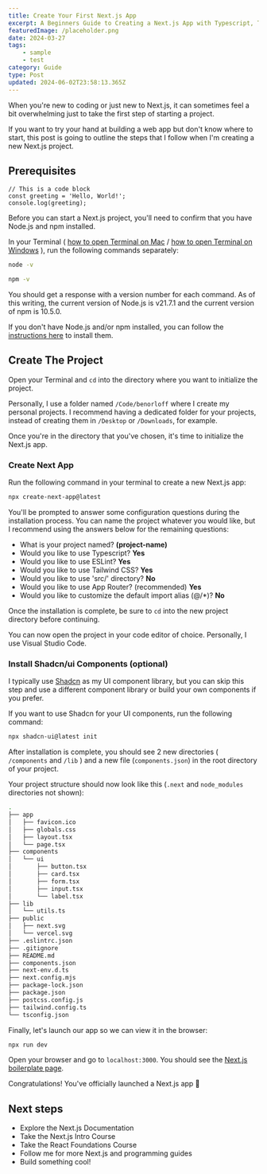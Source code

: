 ```yaml
---
title: Create Your First Next.js App
excerpt: A Beginners Guide to Creating a Next.js App with Typescript, TailwindCSS, and Shadcn/ui
featuredImage: /placeholder.png
date: 2024-03-27
tags:
    - sample
    - test
category: Guide
type: Post
updated: 2024-06-02T23:58:13.365Z
---
```


When you're new to coding or just new to Next.js, it can sometimes feel a bit overwhelming just to take the first step of starting a project.

If you want to try your hand at building a web app but don't know where to start, this post is going to outline the steps that I follow when I'm creating a new Next.js project.

## Prerequisites

```tsx title="Example.tsx"
// This is a code block
const greeting = 'Hello, World!';
console.log(greeting);
```

Before you can start a Next.js project, you'll need to confirm that you have Node.js and npm installed.

In your Terminal ( [how to open Terminal on Mac](https://support.apple.com/guide/terminal/open-or-quit-terminal-apd5265185d-f365-44cb-8b09-71a064a42125/mac) / [how to open Terminal on Windows](https://learn.microsoft.com/en-us/windows/terminal/install) ), run the following commands separately:

```bash
node -v
```

```bash
npm -v
```

You should get a response with a version number for each command. As of this writing, the current version of Node.js is v21.7.1 and the current version of npm is 10.5.0.

If you don't have Node.js and/or npm installed, you can follow the [instructions here](https://docs.npmjs.com/downloading-and-installing-node-js-and-npm) to install them.

## Create The Project

Open your Terminal and `cd` into the directory where you want to initialize the project.

Personally, I use a folder named `/Code/benorloff` where I create my personal projects. I recommend having a dedicated folder for your projects, instead of creating them in `/Desktop` or `/Downloads`, for example.

Once you're in the directory that you've chosen, it's time to initialize the Next.js app.

### Create Next App

Run the following command in your terminal to create a new Next.js app:

```bash
npx create-next-app@latest
```

You'll be prompted to answer some configuration questions during the installation process. You can name the project whatever you would like, but I recommend using the answers below for the remaining questions:

- What is your project named? **(project-name)**
- Would you like to use Typescript? **Yes**
- Would you like to use ESLint? **Yes**
- Would you like to use Tailwind CSS? **Yes**
- Would you like to use 'src/' directory? **No**
- Would you like to use App Router? (recommended) **Yes**
- Would you like to customize the default import alias (@/*)? **No**

Once the installation is complete, be sure to `cd` into the new project directory before continuing.

You can now open the project in your code editor of choice. Personally, I use Visual Studio Code.

### Install Shadcn/ui Components (optional)

I typically use [Shadcn](https://ui.shadcn.com/) as my UI component library, but you can skip this step and use a different component library or build your own components if you prefer.

If you want to use Shadcn for your UI components, run the following command:

```bash
npx shadcn-ui@latest init
```

After installation is complete, you should see 2 new directories ( `/components` and `/lib` ) and a new file (`components.json`) in the root directory of your project.

Your project structure should now look like this (`.next` and `node_modules` directories not shown):

```bash
.
├── app
│   ├── favicon.ico
│   ├── globals.css
│   ├── layout.tsx
│   └── page.tsx
├── components
│   └── ui
│       ├── button.tsx
│       ├── card.tsx
│       ├── form.tsx
│       ├── input.tsx
│       └── label.tsx
├── lib
│   └── utils.ts
├── public
│   ├── next.svg
│   └── vercel.svg
├── .eslintrc.json
├── .gitignore
├── README.md
├── components.json
├── next-env.d.ts
├── next.config.mjs
├── package-lock.json
├── package.json
├── postcss.config.js
├── tailwind.config.ts
└── tsconfig.json
```

Finally, let's launch our app so we can view it in the browser:

```bash
npx run dev
```

Open your browser and go to ```localhost:3000```. You should see the [Next.js boilerplate page](https://vercel.com/templates/next.js/nextjs-boilerplate).

Congratulations! You've officially launched a Next.js app 🙌

## Next steps

- Explore the Next.js Documentation
- Take the Next.js Intro Course
- Take the React Foundations Course
- Follow me for more Next.js and programming guides
- Build something cool!
